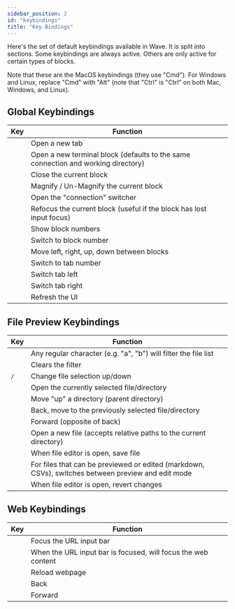 ```yaml
---
sidebar_position: 2
id: "keybindings"
title: "Key Bindings"
---
```



<PlatformProvider>

Here's the set of default keybindings available in Wave. It is split into sections.
Some keybindings are always active. Others are only active for certain types of blocks.

Note that these are the MacOS keybindings (they use "Cmd"). For Windows and Linux,
replace "Cmd" with "Alt" (note that "Ctrl" is "Ctrl" on both Mac, Windows, and Linux).

## Global Keybindings

<PlatformSelectorButton />
<div style={{ marginBottom: 20 }}></div>

| Key                          | Function                                                                          |
| ---------------------------- | --------------------------------------------------------------------------------- |
| <Kbd k="Cmd:t"/>             | Open a new tab                                                                    |
| <Kbd k="Cmd:n"/>             | Open a new terminal block (defaults to the same connection and working directory) |
| <Kbd k="Cmd:w"/>             | Close the current block                                                           |
| <Kbd k="Cmd:m"/>             | Magnify / Un-Magnify the current block                                            |
| <Kbd k="Cmd:g"/>             | Open the "connection" switcher                                                    |
| <Kbd k="Cmd:i"/>             | Refocus the current block (useful if the block has lost input focus)              |
| <Kbd k="Ctrl:Shift"/>        | Show block numbers                                                                |
| <Kbd k="Ctrl:Shift:1-9"/>    | Switch to block number                                                            |
| <Kbd k="Ctrl:Shift:Arrows"/> | Move left, right, up, down between blocks                                         |
| <Kbd k="Cmd:1-9"/>           | Switch to tab number                                                              |
| <Kbd k="Cmd:["/>             | Switch tab left                                                                   |
| <Kbd k="Cmd:]"/>             | Switch tab right                                                                  |
| <Kbd k="Cmd:Shift:r"/>       | Refresh the UI                                                                    |

## File Preview Keybindings

| Key                                       | Function                                                                                           |
| ----------------------------------------- | -------------------------------------------------------------------------------------------------- |
| <Kbd k="[text]"/>                         | Any regular character (e.g. "a", "b") will filter the file list                                    |
| <Kbd k="Escape"/>                         | Clears the filter                                                                                  |
| <Kbd k="ArrowUp"/> / <Kbd k="ArrowDown"/> | Change file selection up/down                                                                      |
| <Kbd k="Enter"/>                          | Open the currently selected file/directory                                                         |
| <Kbd k="Cmd:ArrowUp"/>                    | Move "up" a directory (parent directory)                                                           |
| <Kbd k="Cmd:ArrowLeft"/>                  | Back, move to the previously selected file/directory                                               |
| <Kbd k="Cmd:ArrowRight"/>                 | Forward (opposite of back)                                                                         |
| <Kbd k="Cmd:o"/>                          | Open a new file (accepts relative paths to the current directory)                                  |
| <Kbd k="Cmd:s"/>                          | When file editor is open, save file                                                                |
| <Kbd k="Cmd:e"/>                          | For files that can be previewed or edited (markdown, CSVs), switches between preview and edit mode |
| <Kbd k="Cmd:r"/>                          | When file editor is open, revert changes                                                           |

## Web Keybindings

| Key                       | Function                                                      |
| ------------------------- | ------------------------------------------------------------- |
| <Kbd k="Cmd:l"/>          | Focus the URL input bar                                       |
| <Kbd k="Escape"/>         | When the URL input bar is focused, will focus the web content |
| <Kbd k="Cmd:r"/>          | Reload webpage                                                |
| <Kbd k="Cmd:ArrowLeft"/>  | Back                                                          |
| <Kbd k="Cmd:ArrowRight"/> | Forward                                                       |

</PlatformProvider>

